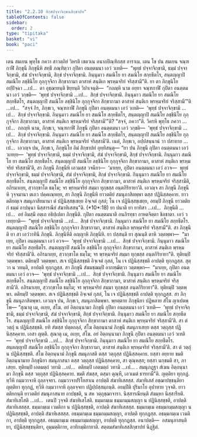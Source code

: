```yaml
---
title: "2.2.10 สิกฺขํปจฺจาจิกฺขณสิกฺขาปท"
tableOfContents: false
sidebar:
  order: 2
type: "tipitaka"
basket: "vi"
book: "paci"
---
```



<DynamicBreadcrumb />

<Division number="709" book="paci">

<Paragraph number="2323" book="paci">
เตน สมเยน พุทฺโธ ภควา สาวตฺถิยํ วิหรติ เชตวเน อนาถปิณฺฑิกสฺส อาราเม. เตน โข ปน สมเยน จณฺฑกาฬี ภิกฺขุนี ภิกฺขุนีหิ สทฺธึ ภณฺฑิตฺวา กุปิตา อนตฺตมนา เอวํ วเทติ—  “พุทฺธํ ปจฺจาจิกฺขามิ, ธมฺมํ ปจฺจาจิกฺขามิ, สํฆํ ปจฺจาจิกฺขามิ, สิกฺขํ ปจฺจาจิกฺขามิ. กินฺนุมาว สมณิโย ยา สมณิโย สกฺยธีตโร, สนฺตญฺญาปิ สมณิโย ลชฺชินิโย กุกฺกุจฺจิกา สิกฺขากามา ตาสาหํ สนฺติเก พฺรหฺมจริยํ จริสฺสามี”ติ.
</Paragraph>

<Paragraph number="2324" book="paci">
ยา ตา ภิกฺขุนิโย อปฺปิจฺฉา …เป…  ตา อุชฺฌายนฺติ ขิยฺยนฺติ วิปาเจนฺติ—  “กถญฺหิ นาม อยฺยา จณฺฑกาฬี กุปิตา อนตฺตมนา เอวํ วกฺขติ—  ‘พุทฺธํ ปจฺจาจิกฺขามิ …เป…  สิกฺขํ ปจฺจาจิกฺขามิ. กินฺนุมาว สมณิโย ยา สมณิโย สกฺยธีตโร, สนฺตญฺญาปิ สมณิโย ลชฺชินิโย กุกฺกุจฺจิกา สิกฺขากามา ตาสาหํ สนฺติเก พฺรหฺมจริยํ จริสฺสามี’”ติ …เป…  “สจฺจํ กิร, ภิกฺขเว, จณฺฑกาฬี ภิกฺขุนี กุปิตา อนตฺตมนา เอวํ วเทติ—  ‘พุทฺธํ ปจฺจาจิกฺขามิ …เป…  สิกฺขํ ปจฺจาจิกฺขามิ. กินฺนุมาว สมณิโย ยา สมณิโย สกฺยธีตโร, สนฺตญฺญาปิ สมณิโย ลชฺชินิโย กุกฺกุจฺจิกา สิกฺขากามา, ตาสาหํ สนฺติเก พฺรหฺมจริยํ จริสฺสามี’”ติ? “สจฺจํ, ภควา”ติ. วิครหิ พุทฺโธ ภควา …เป…  กถญฺหิ นาม, ภิกฺขเว, จณฺฑกาฬี ภิกฺขุนี กุปิตา อนตฺตมนา เอวํ วกฺขติ—  ‘พุทฺธํ ปจฺจาจิกฺขามิ …เป…  สิกฺขํ ปจฺจาจิกฺขามิ. กินฺนุมาว สมณิโย ยา สมณิโย สกฺยธีตโร, สนฺตญฺญาปิ สมณิโย ลชฺชินิโย กุกฺกุจฺจิกา สิกฺขากามา, ตาสาหํ สนฺติเก พฺรหฺมจริยํ จริสฺสามี’ติ. เนตํ, ภิกฺขเว, อปฺปสนฺนานํ วา ปสาทาย …เป…  เอวญฺจ ปน, ภิกฺขเว, ภิกฺขุนิโย อิมํ สิกฺขาปทํ อุทฺทิสนฺตุ—
</Paragraph>

</Division>
<Division number="710" book="paci">

<Paragraph number="2325" book="paci">
<Emphasis>“ยา ปน ภิกฺขุนี กุปิตา อนตฺตมนา เอวํ วเทยฺย—  ‘พุทฺธํ ปจฺจาจิกฺขามิ, ธมฺมํ ปจฺจาจิกฺขามิ, สํฆํ ปจฺจาจิกฺขามิ, สิกฺขํ ปจฺจาจิกฺขามิ. กินฺนุมาว สมณิโย ยา สมณิโย สกฺยธีตโร. สนฺตญฺญาปิ สมณิโย ลชฺชินิโย กุกฺกุจฺจิกา สิกฺขากามา, ตาสาหํ สนฺติเก พฺรหฺมจริยํ จริสฺสามี’ติ, สา ภิกฺขุนี ภิกฺขุนีหิ เอวมสฺส วจนียา—  ‘มาเยฺย, กุปิตา อนตฺตมนา เอวํ อวจ—  พุทฺธํ ปจฺจาจิกฺขามิ, ธมฺมํ ปจฺจาจิกฺขามิ, สํฆํ ปจฺจาจิกฺขามิ, สิกฺขํ ปจฺจาจิกฺขามิ. กินฺนุมาว สมณิโย ยา สมณิโย สกฺยธีตโร. สนฺตญฺญาปิ สมณิโย ลชฺชินิโย กุกฺกุจฺจิกา สิกฺขากามา, ตาสาหํ สนฺติเก พฺรหฺมจริยํ จริสฺสามีติ, อภิรมาเยฺย, สฺวากฺขาโต ธมฺโม; จร พฺรหฺมจริยํ สมฺมา ทุกฺขสฺส อนฺตกิริยายา’ติ. เอวญฺจ สา ภิกฺขุนี ภิกฺขุนีหิ วุจฺจมานา ตเถว ปคฺคเณฺหยฺย, สา ภิกฺขุนี ภิกฺขุนีหิ ยาวตติยํ สมนุภาสิตพฺพา ตสฺส ปฏินิสฺสคฺคาย. ยาวตติยญฺเจ สมนุภาสียมานา ตํ ปฏินิสฺสชฺเชยฺย อิจฺเจตํ กุสลํ; โน เจ ปฏินิสฺสชฺเชยฺย, อยมฺปิ ภิกฺขุนี ยาวตติยกํ ธมฺมํ อาปนฺนา นิสฺสารณียํ สํฆาทิเสสนฺ”</Emphasis>ติ. (*10*:<Emphasis>18</Emphasis>)
</Paragraph>

</Division>
<Division number="711" book="paci">

<Paragraph number="2326" book="paci">
<Emphasis>ยา ปนา</Emphasis>ติ ยา ยาทิสา …เป…  <Emphasis>ภิกฺขุนี</Emphasis>ติ …เป…  อยํ อิมสฺมึ อตฺเถ อธิปฺเปตา ภิกฺขุนีติ.
</Paragraph>

<Paragraph number="2327" book="paci">
<Emphasis>กุปิตา อนตฺตมนา</Emphasis>ติ อนภิรทฺธา อาหตจิตฺตา ขิลชาตา.
</Paragraph>

<Paragraph number="2328" book="paci">
<Emphasis>เอวํ วเทยฺยา</Emphasis>ติ—  “พุทฺธํ ปจฺจาจิกฺขามิ …เป…  สิกฺขํ ปจฺจาจิกฺขามิ. กินฺนุมาว สมณิโย ยา สมณิโย สกฺยธีตโร. สนฺตญฺญาปิ สมณิโย ลชฺชินิโย กุกฺกุจฺจิกา สิกฺขากามา, ตาสาหํ สนฺติเก พฺรหฺมจริยํ จริสฺสามี”ติ.
</Paragraph>

<Paragraph number="2329" book="paci">
<Emphasis>สา ภิกฺขุนี</Emphasis>ติ ยา สา เอวํวาทินี ภิกฺขุนี. <Emphasis>ภิกฺขุนีหี</Emphasis>ติ อญฺญาหิ ภิกฺขุนีหิ.
</Paragraph>

<Paragraph number="2330" book="paci">
ยา ปสฺสนฺติ ยา สุณนฺติ ตาหิ วตฺตพฺพา—  “มาเยฺย, กุปิตา อนตฺตมนา เอวํ อวจ—  ‘พุทฺธํ ปจฺจาจิกฺขามิ …เป…  สิกฺขํ ปจฺจาจิกฺขามิ. กินฺนุมาว สมณิโย ยา สมณิโย สกฺยธีตโร. สนฺตญฺญาปิ สมณิโย ลชฺชินิโย กุกฺกุจฺจิกา สิกฺขากามา, ตาสาหํ สนฺติเก พฺรหฺมจริยํ จริสฺสามี’ติ. อภิรมาเยฺย, สฺวากฺขาโต ธมฺโม; จร พฺรหฺมจริยํ สมฺมา ทุกฺขสฺส อนฺตกิริยายา”ติ. ทุติยมฺปิ วตฺตพฺพา. ตติยมฺปิ วตฺตพฺพา. สเจ ปฏินิสฺสชฺชติ อิจฺเจตํ กุสลํ, โน เจ ปฏินิสฺสชฺชติ อาปตฺติ ทุกฺกฏสฺส. สุตฺวา น วทนฺติ, อาปตฺติ ทุกฺกฏสฺส. สา ภิกฺขุนี สํฆมชฺฌมฺปิ อากฑฺฒิตฺวา วตฺตพฺพา—  “มาเยฺย, กุปิตา อนตฺตมนา เอวํ อวจ—  ‘พุทฺธํ ปจฺจาจิกฺขามิ …เป…  สิกฺขํ ปจฺจาจิกฺขามิ. กินฺนุมาว สมณิโย ยา สมณิโย สกฺยธีตโร. สนฺตญฺญาปิ สมณิโย ลชฺชินิโย กุกฺกุจฺจิกา สิกฺขากามา, ตาสาหํ สนฺติเก พฺรหฺมจริยํ จริสฺสามี’ติ. อภิรมาเยฺย, สฺวากฺขาโต ธมฺโม; จร พฺรหฺมจริยํ สมฺมา ทุกฺขสฺส อนฺตกิริยายา”ติ. ทุติยมฺปิ วตฺตพฺพา. ตติยมฺปิ วตฺตพฺพา. สเจ ปฏินิสฺสชฺชติ อิจฺเจตํ กุสลํ, โน เจ ปฏินิสฺสชฺชติ อาปตฺติ ทุกฺกฏสฺส. สา ภิกฺขุนี สมนุภาสิตพฺพา. เอวญฺจ ปน, ภิกฺขเว, สมนุภาสิตพฺพา. พฺยตฺตาย ภิกฺขุนิยา ปฏิพลาย สํโฆ ญาเปตพฺโพ—
</Paragraph>

</Division>
<Division number="712" book="paci">

<Paragraph number="2331" book="paci">
“สุณาตุ เม, อเยฺย, สํโฆ. อยํ อิตฺถนฺนามา ภิกฺขุนี กุปิตา อนตฺตมนา เอวํ วเทติ—  ‘พุทฺธํ ปจฺจาจิกฺขามิ, ธมฺมํ ปจฺจาจิกฺขามิ, สํฆํ ปจฺจาจิกฺขามิ, สิกฺขํ ปจฺจาจิกฺขามิ. กินฺนุมาว สมณิโย ยา สมณิโย สกฺยธีตโร. สนฺตญฺญาปิ สมณิโย ลชฺชินิโย กุกฺกุจฺจิกา สิกฺขากามา ตาสาหํ สนฺติเก พฺรหฺมจริยํ จริสฺสามี’ติ. สา ตํ วตฺถุํ น ปฏินิสฺสชฺชติ. ยทิ สํฆสฺส ปตฺตกลฺลํ, สํโฆ อิตฺถนฺนามํ ภิกฺขุนึ สมนุภาเสยฺย ตสฺส วตฺถุสฺส ปฏินิสฺสคฺคาย. เอสา ญตฺติ.
</Paragraph>

<Paragraph number="2332" book="paci">
สุณาตุ เม, อเยฺย, สํโฆ. อยํ อิตฺถนฺนามา ภิกฺขุนี กุปิตา อนตฺตมนา เอวํ วเทติ—  ‘พุทฺธํ ปจฺจาจิกฺขามิ …เป…  สิกฺขํ ปจฺจาจิกฺขามิ. กินฺนุมาว สมณิโย ยา สมณิโย สกฺยธีตโร. สนฺตญฺญาปิ สมณิโย ลชฺชินิโย กุกฺกุจฺจิกา สิกฺขากามา, ตาสาหํ สนฺติเก พฺรหฺมจริยํ จริสฺสามี’ติ. สา ตํ วตฺถุํ น ปฏินิสฺสชฺชติ. สํโฆ อิตฺถนฺนามํ ภิกฺขุนึ สมนุภาสติ ตสฺส วตฺถุสฺส ปฏินิสฺสคฺคาย. ยสฺสา อยฺยาย ขมติ อิตฺถนฺนามาย ภิกฺขุนิยา สมนุภาสนา ตสฺส วตฺถุสฺส ปฏินิสฺสคฺคาย, สา ตุณฺหสฺส; ยสฺสา นกฺขมติ สา, ภาเสยฺย.
</Paragraph>

<Paragraph number="2333" book="paci">
ทุติยมฺปิ เอตมตฺถํ วทามิ …เป…  ตติยมฺปิ เอตมตฺถํ วทามิ …เป… .
</Paragraph>

<Paragraph number="2334" book="paci">
สมนุภฏฺฐา สํเฆน อิตฺถนฺนามา ภิกฺขุนี ตสฺส วตฺถุสฺส ปฏินิสฺสคฺคาย. ขมติ สํฆสฺส, ตสฺมา ตุณฺหี, เอวเมตํ ธารยามี”ติ.
</Paragraph>

<Paragraph number="2335" book="paci">
ญตฺติยา ทุกฺกฏํ. ทฺวีหิ กมฺมวาจาหิ ถุลฺลจฺจยา. กมฺมวาจาปริโยสาเน อาปตฺติ สํฆาทิเสสสฺส. สํฆาทิเสสํ อชฺฌาปชฺชนฺติยา ญตฺติยา ทุกฺกฏํ, ทฺวีหิ กมฺมวาจาหิ ถุลฺลจฺจยา ปฏิปฺปสฺสมฺภนฺติ.
</Paragraph>

<Paragraph number="2336" book="paci">
<Emphasis>อยมฺปี</Emphasis>ติ ปุริมาโย อุปาทาย วุจฺจติ.
</Paragraph>

<Paragraph number="2337" book="paci">
<Emphasis>ยาวตติยกนฺ</Emphasis>ติ ยาวตติยํ สมนุภาสนาย อาปชฺชติ, น สห วตฺถุชฺฌาจารา.
</Paragraph>

<Paragraph number="2338" book="paci">
<Emphasis>นิสฺสารณียนฺ</Emphasis>ติ สํฆมฺหา นิสฺสารียติ.
</Paragraph>

<Paragraph number="2339" book="paci">
<Emphasis>สํฆาทิเสโส</Emphasis>ติ …เป…  เตนปิ วุจฺจติ สํฆาทิเสโสติ.
</Paragraph>

</Division>
<Division number="713" book="paci">

<Paragraph number="2340" book="paci">
ธมฺมกมฺเม ธมฺมกมฺมสญฺญา น ปฏินิสฺสชฺชติ, อาปตฺติ สํฆาทิเสสสฺส. ธมฺมกมฺเม เวมติกา น ปฏินิสฺสชฺชติ, อาปตฺติ สํฆาทิเสสสฺส. ธมฺมกมฺเม อธมฺมกมฺมสญฺญา น ปฏินิสฺสชฺชติ, อาปตฺติ สํฆาทิเสสสฺส.
</Paragraph>

<Paragraph number="2341" book="paci">
อธมฺมกมฺเม ธมฺมกมฺมสญฺญา, อาปตฺติ ทุกฺกฏสฺส. อธมฺมกมฺเม เวมติกา, อาปตฺติ ทุกฺกฏสฺส. อธมฺมกมฺเม อธมฺมกมฺมสญฺญา, อาปตฺติ ทุกฺกฏสฺส.
</Paragraph>

</Division>
<Division number="714" book="paci">

<Paragraph number="2342" book="paci">
อนาปตฺติ—  อสมนุภาสนฺติยา, ปฏินิสฺสชฺชนฺติยา, อุมฺมตฺติกาย, อาทิกมฺมิกายาติ.

</Paragraph>
</Division>

<Paragraph number="2343" type="center" book="paci">
สตฺตมสํฆาทิเสสสิกฺขาปทํ นิฏฺฐิตํ.
</Paragraph>